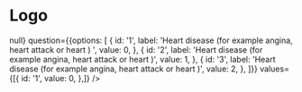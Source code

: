
<Meta title="molecules/MultipleChoiceQuestion" component={MultipleChoiceQuestion} />


# Logo

<Canvas>
  <Story name="MultipleChoiceQuestion">
    <MultipleChoiceQuestion onChange={()=> null}
                            question={{options: [
                                             {
                                               id: '1',
                                               label: 'Heart disease (for example angina, heart attack or heart ) ',
                                               value: 0,
                                             },
                                             {
                                               id: '2',
                                               label: 'Heart disease (for example angina, heart attack or heart )',
                                               value: 1,
                                             },
                                             {
                                               id: '3',
                                               label: 'Heart disease (for example angina, heart attack or heart )',
                                               value: 2,
                                             },
                                           ]}}
                            values={[{
                                      id: '1',
                                      value: 0,
                                    },]}
    />
  </Story>
</Canvas>
